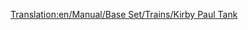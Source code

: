[[Translation:en/Manual/Base Set/Trains/Kirby Paul Tank]]
{{es/Manual/Base Set/Trains/Trenes|Imagen=[[File:en/Manual/Base Set/Trains/Kirbypaultank.png]]
|Nombre=Kirby Paul Tank
|Precio= 16.462€ (£8,203)
|Velocidad=64 kph (40 mph)
|Peso=47 t
|Potencia=300 hp (223 kW)
|Coste-anual=1.640€ (£820)
|Diseño=1925
|Duración=15
|Capacidad=N/A
|Descripción=La máquina '''«Kirby Paul Tank»''' es una de las máquinas disponibles cuando empieza el juego. Es barata y tiene muy poca velocidad y potencia. Actualícela tan pronto como el tiempo y el dinero se lo permita.
|Vida-real=''«Collett Pannier Tank»'', más específicamente, la ''[http://en.wikipedia.org/wiki/GWR_5700_Class «GWR 5700 Class»]''.
}}